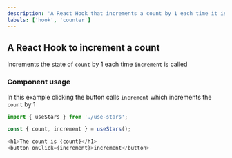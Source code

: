 ```yaml
---
description: 'A React Hook that increments a count by 1 each time it is called.'
labels: ['hook', 'counter']
---
```



## A React Hook to increment a count

Increments the state of `count` by 1 each time `increment` is called

### Component usage

In this example clicking the button calls `increment` which increments the `count` by 1

```js
import { useStars } from './use-stars';

const { count, increment } = useStars();

<h1>The count is {count}</h1>
<button onClick={increment}>increment</button>
```
